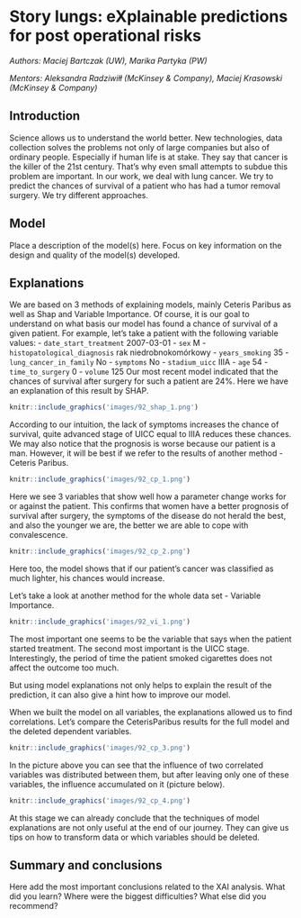 # Story lungs: eXplainable predictions for post operational risks {#story-lungs}

*Authors: Maciej Bartczak (UW), Marika Partyka (PW)*

*Mentors: Aleksandra Radziwiłł (McKinsey & Company), Maciej Krasowski (McKinsey & Company)*




## Introduction 
 Science allows us to understand the world better. New technologies, data collection solves the problems not only of large companies but also of ordinary people. Especially if human life is at stake.
 They say that cancer is the killer of the 21st century. That's why even small attempts to subdue this problem are important. 
 In our work, we deal with lung cancer. We try to predict the chances of survival of a patient who has had a tumor removal surgery. We try different approaches.

## Model 

Place a description of the model(s) here. Focus on key information on the design and quality of the model(s) developed.

## Explanations

We are based on 3 methods of explaining models, mainly Ceteris Paribus as well as Shap and Variable Importance.
Of course, it is our goal to understand on what basis our model has found a chance of survival of a given patient. For example, let's take a patient with the following variable values: 
- `date_start_treatment` 2007-03-01
- `sex` M
- `histopatological_diagnosis` rak niedrobnokomórkowy
- `years_smoking` 35
- `lung_cancer_in_family` No
- `symptoms` No
- `stadium_uicc` IIIA
- `age` 54
- `time_to_surgery` 0
- `volume` 125
Our most recent model indicated that the chances of survival after surgery for such a patient are $24\%.$
Here we have an explanation of this result by SHAP.
```r
knitr::include_graphics('images/92_shap_1.png')
```

According to our intuition, the lack of symptoms increases the chance of survival, quite advanced stage of UICC equal to IIIA reduces these chances. We may also notice that the prognosis is worse because our patient is a man. However, it will be best if we refer to the results of another method - Ceteris Paribus.
```r
knitr::include_graphics('images/92_cp_1.png')
```
Here we see 3 variables that show well how a parameter change works for or against the patient. This confirms that women have a better prognosis of survival after surgery, the symptoms of the disease do not herald the best, and also the younger we are, the better we are able to cope with convalescence. 
```r
knitr::include_graphics('images/92_cp_2.png')
```

Here too, the model shows that if our patient's cancer was classified as much lighter, his chances would increase.

Let's take a look at another method for the whole data set - Variable Importance.
```r
knitr::include_graphics('images/92_vi_1.png')
```
 The most important one seems to be the variable that says when the patient started treatment. The second most important is the UICC stage. Interestingly, the period of time the patient smoked cigarettes does not affect the outcome too much.

 But using model explanations not only helps to explain the result of the prediction, it can also give a hint how to improve our model.
 
 When we built the model on all variables, the explanations allowed us to find correlations. Let's compare the CeterisParibus results for the full model and the deleted dependent variables.
 
```r
knitr::include_graphics('images/92_cp_3.png')
```
 In the picture above you can see that the influence of two correlated variables was distributed between them, but after leaving only one of these variables, the influence accumulated on it (picture below).
 
```r
knitr::include_graphics('images/92_cp_4.png')
```

At this stage we can already conclude that the techniques of model explanations are not only useful at the end of our journey. They can give us tips on how to transform data or which variables should be deleted.
 



## Summary and conclusions 

Here add the most important conclusions related to the XAI analysis.
What did you learn? 
Where were the biggest difficulties?
What else did you recommend?

